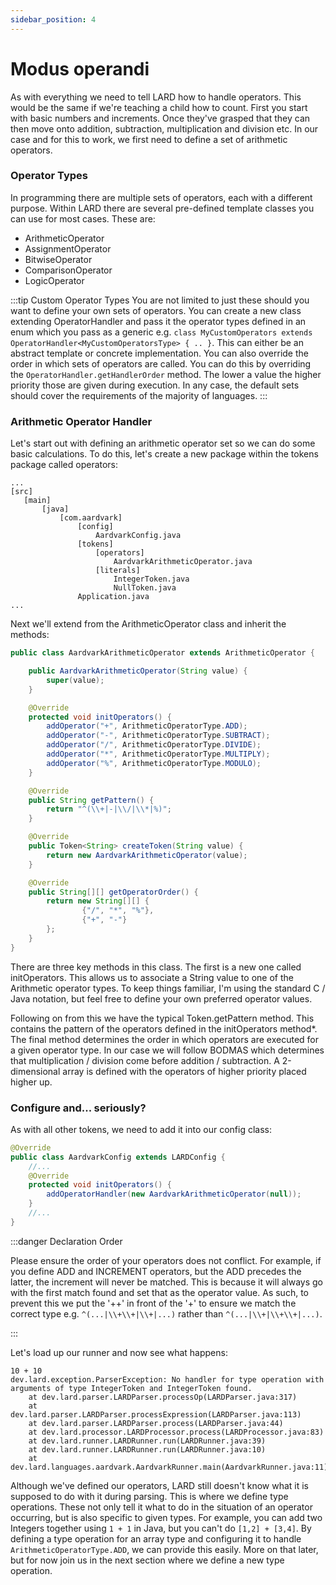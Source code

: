 ```yaml
---
sidebar_position: 4
---
```

# Modus operandi
As with everything we need to tell LARD how to handle operators. This would be the same if we're teaching a
child how to count. First you start with basic numbers and increments. Once they've grasped that they can then move
onto addition, subtraction, multiplication and division etc. In our case and for this to work, we first need to define
a set of arithmetic operators.

### Operator Types
In programming there are multiple sets of operators, each with a different purpose. Within LARD there are several
pre-defined template classes you can use for most cases. These are:

- ArithmeticOperator
- AssignmentOperator
- BitwiseOperator
- ComparisonOperator
- LogicOperator

:::tip Custom Operator Types
You are not limited to just these should you want to define your own sets of operators. You can create a new class
extending OperatorHandler and pass it the operator types defined in an enum which you pass as a generic e.g.
``class MyCustomOperators extends OperatorHandler<MyCustomOperatorsType> { .. }``. This can either be an abstract
template or concrete implementation. You can also override the order in which sets of operators are called. You can do
this by overriding the ``OperatorHandler.getHandlerOrder`` method. The lower a value the higher priority those are given
during execution. In any case, the default sets should cover the requirements of the majority of languages.
:::

### Arithmetic Operator Handler
Let's start out with defining an arithmetic operator set so we can do some basic calculations. To do this, let's create
a new package within the tokens package called operators:

```
...
[src]
   [main]
       [java]
           [com.aardvark]
               [config]
                   AardvarkConfig.java
               [tokens]
                   [operators]
                       AardvarkArithmeticOperator.java
                   [literals]                       
                       IntegerToken.java
                       NullToken.java
               Application.java
...
```
Next we'll extend from the ArithmeticOperator class and inherit the methods:
```java
public class AardvarkArithmeticOperator extends ArithmeticOperator {

    public AardvarkArithmeticOperator(String value) {
        super(value);
    }

    @Override
    protected void initOperators() {
        addOperator("+", ArithmeticOperatorType.ADD);
        addOperator("-", ArithmeticOperatorType.SUBTRACT);
        addOperator("/", ArithmeticOperatorType.DIVIDE);
        addOperator("*", ArithmeticOperatorType.MULTIPLY);
        addOperator("%", ArithmeticOperatorType.MODULO);
    }

    @Override
    public String getPattern() {
        return "^(\\+|-|\\/|\\*|%)";
    }

    @Override
    public Token<String> createToken(String value) {
        return new AardvarkArithmeticOperator(value);
    }

    @Override
    public String[][] getOperatorOrder() {
        return new String[][] {
                {"/", "*", "%"},
                {"+", "-"}
        };
    }
}
```
There are three key methods in this class. The first is a new one called initOperators. This allows us to associate a
String value to one of the Arithmetic operator types. To keep things familiar, I'm using the standard C / Java notation,
but feel free to define your own preferred operator values.

Following on from this we have the typical Token.getPattern method. This contains the pattern of the operators defined
in the initOperators method*. The final method determines the order in which operators are executed for a given operator
type. In our case we will follow BODMAS which determines that multiplication / division come before addition /
subtraction. A 2-dimensional array is defined with the operators of higher priority placed higher up.

### Configure and... seriously?
As with all other tokens, we need to add it into our config class:
```java
@Override
public class AardvarkConfig extends LARDConfig {
    //...
    @Override
    protected void initOperators() {
        addOperatorHandler(new AardvarkArithmeticOperator(null));
    }
    //...
}
```
:::danger Declaration Order

Please ensure the order of your operators does not conflict. For example, if you define ADD and INCREMENT operators,
but the ADD precedes the latter, the increment will never be matched. This is because it will always go with the first
match found and set that as the operator value. As such, to prevent this we put the '++' in front of the '+' to ensure
we match the correct type e.g. ``^(...|\\+\\+|\\+|...)`` rather than ``^(...|\\+|\\+\\+|...)``.

:::

Let's load up our runner and now see what happens:
```
10 + 10
dev.lard.exception.ParserException: No handler for type operation with arguments of type IntegerToken and IntegerToken found.
	at dev.lard.parser.LARDParser.processOp(LARDParser.java:317)
	at dev.lard.parser.LARDParser.processExpression(LARDParser.java:113)
	at dev.lard.parser.LARDParser.process(LARDParser.java:44)
	at dev.lard.processor.LARDProcessor.process(LARDProcessor.java:83)
	at dev.lard.runner.LARDRunner.run(LARDRunner.java:39)
	at dev.lard.runner.LARDRunner.run(LARDRunner.java:10)
	at dev.lard.languages.aardvark.AardvarkRunner.main(AardvarkRunner.java:11)
```
Although we've defined our operators, LARD still doesn't know what it is supposed to do with it during parsing. This
is where we define type operations. These not only tell it what to do in the situation of an operator occurring,
but is also specific to given types. For example, you can add two Integers together using ``1 + 1`` in Java, but you
can't do ``[1,2] + [3,4]``. By defining a type operation for an array type and configuring it to handle
``ArithmeticOperatorType.ADD``, we can provide this easily. More on that later, but for now join us in the next section
where we define a new type operation.